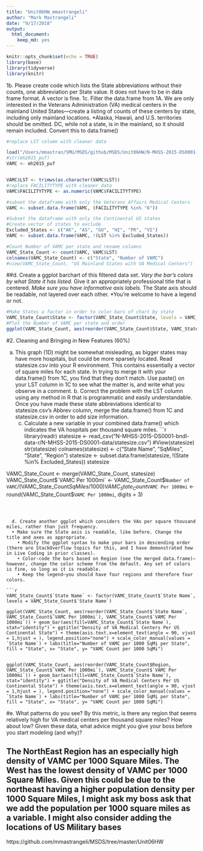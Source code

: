 ```yaml
---
title: "Unit06HW_mmastrangeli"
author: "Mark Mastrangeli"
date: "9/17/2018"
output:
  html_document:
    keep_md: yes
---
```


```r
knitr::opts_chunk$set(echo = TRUE)
library(base)
library(tidyverse)
library(knitr)


```

1b. Please create code which lists the State abbreviations without their counts, one abbreviation per State value. 
It does not have to be in data frame format. A vector is fine.
1c. Filter the data.frame from 1A. We are only interested in the Veterans Administration (VA) medical centers in the mainland United States—create a listing of counts of these centers by state, including only mainland locations. 
*Alaska, Hawaii, and U.S. territories should be omitted. DC, while not a state, is in the mainland, so it should remain included. Convert this to data.frame() 

```r
#replace LST column with cleaner data

load("/Users/mmastran/SMU/MSDS/github/MSDS/Unit06HW/N-MHSS-2015-DS0001-bndl-data-r/N-MHSS-2015-DS0001-data/N-MHSS-2015-DS0001-data-r.rda")
#str(mh2015_puf)
VAMC <- mh2015_puf


VAMC$LST <- trimws(as.character(VAMC$LST))
#replace FACILITYTYPE with cleaner data
VAMC$FACILITYTYPE <- as.numeric(VAMC$FACILITYTYPE)

#subset the dataframe with only the Veterans Affairs Medical Centers
VAMC <- subset.data.frame(VAMC, (FACILITYTYPE %in% "6"))

#Subset the dataframe with only the Continental US states
#Create vector of states to exclude
Excluded_States <- c("AK", "AS", "GU", "HI", "PR", "VI")
VAMC <- subset.data.frame(VAMC, !(LST %in% Excluded_States))

#Count Number of VAMC per state and rename columns
VAMC_State_Count <- count(VAMC, VAMC$LST)
colnames(VAMC_State_Count) <- c("State", "Number of VAMC")
#view(VAMC_State_Count, "US Mainland States with VA Medical Centers")

```

##d. Create a ggplot barchart of this filtered data set. 
	*Vary the bar’s colors by what State it has listed. 
	*Give it an appropriately professional title that is centered. 
	*Make sure you have informative axis labels. 
	*The State axis should be readable, not layered over each other. 
	*You’re welcome to have a legend or not.
	
```r
#Make States a factor in order to color bars of chart by state
VAMC_State_Count$State <- factor(VAMC_State_Count$State, levels = VAMC_State_Count$State)
#Plot the Number of VAMC per state and order
ggplot(VAMC_State_Count, aes(reorder(VAMC_State_Count$State, VAMC_State_Count$`Number of VAMC`), VAMC_State_Count$`Number of VAMC`)) + geom_bar(aes(fill=VAMC_State_Count$State), stat="identity") + ggtitle("Distribution of VA Medical Centers in continental US") + theme(axis.text.x=element_text(angle = 90, vjust = 1,hjust = ), legend.position="none") + scale_color_manual(values = LST) + labs(title="Number of Veterans Affairs Medical Centers by State", fill = "State", x= "State", y= "VAMC Count")

```

#2. Cleaning and Bringing in New Features (60%) 
  
  a. This graph (1D) might be somewhat misleading, as bigger states may have more hospitals, but could be more sparsely located. 
  Read statesize.csv into your R environment. 
  This contains essentially a vector of square miles for each state. 
  In trying to merge it with your data.frame() from 1C, you find that they don’t match. 
  Use paste() on your LST column in 1C to see what the matter is, and write what you observe in a comment.
  	b. Correct the problem with the LST column using any method in R that is programmatic and easily understandable. 
	Once you have made these state abbreviations identical to statesize.csv’s Abbrev column, merge the data.frame() from 1C and statesize.csv in order to add size information. 
		c. Calculate a new variable in your combined data.frame() which indicates the VA hospitals per thousand square miles. 
```r
library(readr)
statesize <- read_csv("N-MHSS-2015-DS0001-bndl-data-r/N-MHSS-2015-DS0001-data/statesize.csv")
#View(statesize)
str(statesize)
colnames(statesize) <- c("State Name", "SqMiles", "State", "Region")
statesize <- subset.data.frame(statesize, !(State %in% Excluded_States))
statesize


VAMC_State_Count <- merge(VAMC_State_Count, statesize)
VAMC_State_Count$`VAMC Per 1000mi` <- VAMC_State_Count$`Number of VAMC`/(VAMC_State_Count$SqMiles/1000)
VAMC_State_Count$`VAMC Per 1000mi` <- round(VAMC_State_Count$`VAMC Per 1000mi`, digits = 3)

```


  
  d. Create another ggplot which considers the VAs per square thousand miles, rather than just frequency. 
  • Make sure the State axis is readable, like before. Change the title and axes as appropriate. 
	• Modify the ggplot syntax to make your bars in descending order (there are StackOverflow topics for this, and I have demonstrated how in Live Coding in prior classes). 
	• Color-code the bars based on Region (see the merged data.frame)—however, change the color scheme from the default. Any set of colors is fine, so long as it is readable. 
	• Keep the legend—you should have four regions and therefore four colors. 
	
```r
VAMC_State_Count$`State Name` <- factor(VAMC_State_Count$`State Name`, levels = VAMC_State_Count$`State Name`)

ggplot(VAMC_State_Count, aes(reorder(VAMC_State_Count$`State Name`, VAMC_State_Count$`VAMC Per 1000mi`), VAMC_State_Count$`VAMC Per 1000mi`)) + geom_bar(aes(fill=VAMC_State_Count$`State Name`), stat="identity") + ggtitle("Density of VA Medical Centers Per US Continental State") + theme(axis.text.x=element_text(angle = 90, vjust = 1,hjust = ), legend.position="none") + scale_color_manual(values = `State Name`) + labs(title="Number of VAMC per 1000 SqMi per State", fill = "State", x= "State", y= "VAMC Count per 1000 SqMi")


ggplot(VAMC_State_Count, aes(reorder(VAMC_State_Count$Region, VAMC_State_Count$`VAMC Per 1000mi`), VAMC_State_Count$`VAMC Per 1000mi`)) + geom_bar(aes(fill=VAMC_State_Count$`State Name`), stat="identity") + ggtitle("Density of VA Medical Centers Per US Continental State") + theme(axis.text.x=element_text(angle = 90, vjust = 1,hjust = ), legend.position="none") + scale_color_manual(values = `State Name`) + labs(title="Number of VAMC per 1000 SqMi per State", fill = "State", x= "State", y= "VAMC Count per 1000 SqMi")

```
	
	
#e. What patterns do you see? By this metric, is there any region that seems relatively high for VA medical centers per thousand square miles? How about low? Given these data, what advice might you give your boss before you start modeling (and why)?
	
## The NorthEast Region has an especially high density of VAMC per 1000 Square Miles.  The West has the lowest density of VAMC per 1000 Square Miles.  Given this could be due to the northeast having a higher population density per 1000 Square Miles, I might ask my boss ask that we add the population per 1000 square miles as a variable.  I might also consider adding the locations of US Military bases

https://github.com/mmastrangeli/MSDS/tree/master/Unit06HW 
